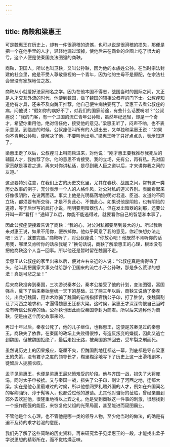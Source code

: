```yaml
---
---
---
```

title: 商鞅和梁惠王
---




可是魏惠王在历史上，却有一件很滑稽的遗憾，也可以说是很滑稽的损失，那便是把一个在他手里的人才，轻轻地漏过溜掉，使他后来在霸业的企图上吃了很大的亏。这个人便是使秦国变法图强的商鞅。

商鞅，卫国人，所以也叫卫鞅，又叫公孙鞅，因为他的本族姓公孙。在当时宗法封建的社会里，他是不受人尊敬重视的一个青年，因为他的生母不是原配，在宗法社会里没有家族地位之故。

商鞅从小就爱好法家刑名之学。因为在他本国不得志，战国当时的国际之间，又正是人才交互外流的时代，他便到魏国，做了魏国的辅相公叔痤的门下士。公叔痤知道他有才具，还来不及向魏王推荐，他自己便生病快要死了。梁惠王去看公叔痤的病，问他说：“假如你的病好不了，对我们的国家前途，有些什么话要吩咐？”公叔痤说：“我的门客，有一个卫国的流亡青年公孙鞅，虽然年纪还轻，却是一个奇才，希望你重用他，绝对信任他，接受他的意见。”梁惠王听了，闷声不响，也不表示意见。到临走的时候，公叔痤便叫所有的人退出去，又单独和梁惠王说：“如果你不肯用公孙鞅，便解决了他，不要叫他出境。”梁惠王听了只好点点头，表示知道了。

梁惠王走了以后，公叔痤马上叫商鞅进来，对他说：“刚才惠王要我推荐我死后的辅国人才，我推荐了你，他的意思不肯接受。我的立场，先有公，再有私。先对国家贡献是事君之道，再来对你讲私话，是尽到我人臣之道以后，才来讲你我之间的友道。”

这点要特别注意，在我们上古的历史文化里，尤其在春秋、战国之间，常有这一类历史故事的例子，充分表示一个人的人格作风，对公对私的道义界别。表面看起来好像很阴险，在说两面话。事实上他是光明磊落地说明对君道、臣道、友道的不同立场，都须要有所交待，才是不负此心、不愧此心。如果说他是阴险，也有阴险的道德，等于后世写的武打小说，明明要用暗器伤人，但在发出暗器的刹那，还要公开叫一声“看打！”通知了以后，你能不能逃得过，就要看你自己的智慧和本事了。

因此公叔痤便接着告诉了商鞅：“我的心，对公对私都要尽到最大的力。所以我后来对惠王说，如果不用你，便杀掉你。他似乎同意了我的意见。你赶快想办法走吧！迟了，就要完蛋。”商鞅听了，对公叔痤说：“你放心吧！他既然不肯听你的话用我，哪里又肯听你的话杀我呢？”换句话说，商鞅了解梁惠王的心理，根本没有把他商鞅这个人当一回事。所以他还是暂时留在魏国不走。

梁惠王从公叔痤的家里出来以后，便对左右亲近的人说：“公叔痤真是病得昏了头，他叫我把国家大事交付给那个卫国来的流亡小子公孙鞅，那是多么荒谬的想法！真是可悲之至！”

后来商鞅投奔到秦国，三次游说秦孝公，秦孝公接受了他的计划，变法图强，富国强兵，奠下了后来秦始皇统一天下的基础。过了两三年以后，商鞅又说动了秦孝公，出兵打魏国，用诈术欺骗了魏国的前线指挥官魏公子卬，打了胜仗，使魏国割让了河西之地求和，才逼得魏惠王迁都大梁。这时候，梁惠王才深深悔恨自己当时没有听信公叔痤的话。公孙鞅也因此而受秦国尊封为商君。所以后来通称他为商鞅，便是由这个历史故事来的。

再过十年以后，秦孝公死了，他的儿子继位，也称惠王，这便是苏秦见过的秦惠王。商鞅失了依靠，在秦国的政坛上失败得很惨，有造反叛变的嫌疑，因此又逃亡到魏国，但被魏国拒绝了，最后走投无路，被秦国追捕回去，受车裂之刑而死。

虽然说历史上的因果报应，毫厘不爽，但魏国割地迁都这一幕，到底都是导自梁惠王的失策，没有君子之度的领导长才，糊里糊涂地写下了历史上这一出滑稽剧本，徒留后人扼腕长叹。

孟子见梁惠王，也便是梁惠王最悲愤难受的阶段。他与齐国一战，损失了大将庞涓，同时太子申被掳。又与秦国一战，损失了公子卬，割让了河西之地，迁都大梁。实在是他心里最难过的时候，所以他想网罗礼聘外国的人才，例如在齐国闻名的客卿驺衍、淳于髡等人，也都受过他的邀请。尤其他对驺衍的莅临，曾经亲自到郊外去欢迎他，很隆重地待以上宾之礼。他是受到商鞅这一件事的刺激，很想找到一个振作图强的能臣，来恢复他父祖的光荣局面，甚至能进而窥图霸业。

不管他是什么心理，也不管他是哪一类的领导人物，至少他当时的做法，的确是有迫不及待的求才若渴的意图。

我们先了解了这些简略的历史资料，再来研究孟子见梁惠王的一段，才能找出孟子学说思想的精彩所在，而不觉枯燥乏味。